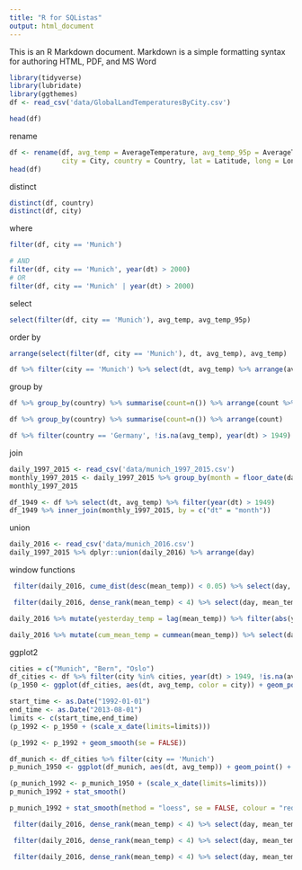 ```yaml
---
title: "R for SQListas"
output: html_document
---
```


This is an R Markdown document. Markdown is a simple formatting syntax for authoring HTML, PDF, and MS Word 

```r
library(tidyverse)
library(lubridate)
library(ggthemes)
df <- read_csv('data/GlobalLandTemperaturesByCity.csv')
```

```r
head(df)
``` 

rename

```r
df <- rename(df, avg_temp = AverageTemperature, avg_temp_95p = AverageTemperatureUncertainty,
             city = City, country = Country, lat = Latitude, long = Longitude)
head(df)
```

distinct

```r
distinct(df, country)
distinct(df, city)
```

where

```r
filter(df, city == 'Munich')
```


```r
# AND
filter(df, city == 'Munich', year(dt) > 2000)
# OR
filter(df, city == 'Munich' | year(dt) > 2000)
```

select

```r
select(filter(df, city == 'Munich'), avg_temp, avg_temp_95p)
```

order by

```r
arrange(select(filter(df, city == 'Munich'), dt, avg_temp), avg_temp)
```

```r
df %>% filter(city == 'Munich') %>% select(dt, avg_temp) %>% arrange(avg_temp)
```

group by

```r
df %>% group_by(country) %>% summarise(count=n()) %>% arrange(count %>% desc())
```

```r
df %>% group_by(country) %>% summarise(count=n()) %>% arrange(count)
```


```r
df %>% filter(country == 'Germany', !is.na(avg_temp), year(dt) > 1949) %>% group_by(month(dt)) %>% summarise(count = n(), avg = mean(avg_temp), min = min(avg_temp), max = max(avg_temp))
```

join

```r
daily_1997_2015 <- read_csv('data/munich_1997_2015.csv')
monthly_1997_2015 <- daily_1997_2015 %>% group_by(month = floor_date(daily_1997_2015$day, "month")) %>% summarise(mean_temp = mean(mean_temp))
monthly_1997_2015
```

```r
df_1949 <- df %>% select(dt, avg_temp) %>% filter(year(dt) > 1949)
df_1949 %>% inner_join(monthly_1997_2015, by = c("dt" = "month"))
```

union

```r
daily_2016 <- read_csv('data/munich_2016.csv')
daily_1997_2015 %>% dplyr::union(daily_2016) %>% arrange(day)
```

window functions

```r
 filter(daily_2016, cume_dist(desc(mean_temp)) < 0.05) %>% select(day, mean_temp)
```

```r
 filter(daily_2016, dense_rank(mean_temp) < 4) %>% select(day, mean_temp) %>% arrange(mean_temp)
```


```r
daily_2016 %>% mutate(yesterday_temp = lag(mean_temp)) %>% filter(abs(yesterday_temp - mean_temp) > 5) %>% select(day, mean_temp, yesterday_temp)
```

```r
daily_2016 %>% mutate(cum_mean_temp = cummean(mean_temp)) %>% select(day, mean_temp, cum_mean_temp)
```


ggplot2


```r
cities = c("Munich", "Bern", "Oslo")
df_cities <- df %>% filter(city %in% cities, year(dt) > 1949, !is.na(avg_temp))
(p_1950 <- ggplot(df_cities, aes(dt, avg_temp, color = city)) + geom_point() + xlab("") + ylab("avg monthly temp") + theme_solarized())
```

```r
start_time <- as.Date("1992-01-01")
end_time <- as.Date("2013-08-01")
limits <- c(start_time,end_time)
(p_1992 <- p_1950 + (scale_x_date(limits=limits)))
```

```r
(p_1992 <- p_1992 + geom_smooth(se = FALSE))
```

```r
df_munich <- df_cities %>% filter(city == 'Munich')
p_munich_1950 <- ggplot(df_munich, aes(dt, avg_temp)) + geom_point() + xlab("") + ylab("avg monthly temp") + theme_solarized() 
```

```r
(p_munich_1992 <- p_munich_1950 + (scale_x_date(limits=limits)))
p_munich_1992 + stat_smooth()
```

```r
p_munich_1992 + stat_smooth(method = "loess", se = FALSE, colour = "red") + stat_smooth(method = "lm", se = FALSE, color = "green") 
```



```r
 filter(daily_2016, dense_rank(mean_temp) < 4) %>% select(day, mean_temp) %>% arrange(mean_temp)
```

```r
 filter(daily_2016, dense_rank(mean_temp) < 4) %>% select(day, mean_temp) %>% arrange(mean_temp)
```

```r
 filter(daily_2016, dense_rank(mean_temp) < 4) %>% select(day, mean_temp) %>% arrange(mean_temp)
```
